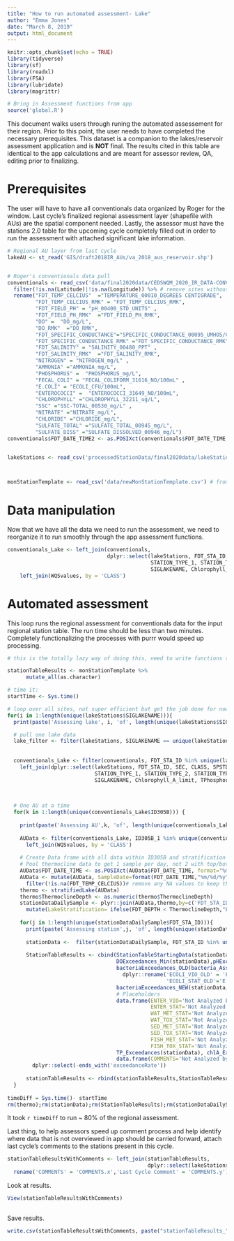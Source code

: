 ```yaml
---
title: "How to run automated assessment- Lake"
author: "Emma Jones"
date: "March 8, 2019"
output: html_document
---
```


```r
knitr::opts_chunk$set(echo = TRUE)
library(tidyverse)
library(sf)
library(readxl)
library(FSA)
library(lubridate)
library(magrittr)

# Bring in Assessment functions from app
source('global.R')
```

This document walks users through runing the automated assessement for their region. Prior to this point, the user needs to have completed the necessary prerequisites. This dataset is a companion to the lakes/reservoir assessment application and is **NOT** final. The results cited in this table are identical to the app calculations and are meant for assessor review, QA, editing prior to finalizing.

# Prerequisites
The user will have to have all conventionals data organized by Roger for the window.  Last cycle's finalized regional assessment layer (shapefile with AUs) are the spatial component needed. Lastly, the assessor must have the stations 2.0 table for the upcoming cycle completely filled out in order to run the assessment with attached significant lake information. 

```r
# Regional AU layer from last cycle
lakeAU <- st_read('GIS/draft2018IR_AUs/va_2018_aus_reservoir.shp')


# Roger's conventionals data pull
conventionals <- read_csv('data/final2020data/CEDSWQM_2020_IR_DATA-CONVENTIONALS_20190305.csv') %>%
  filter(!is.na(Latitude)|!is.na(Longitude)) %>% # remove sites without coordinates
  rename("FDT_TEMP_CELCIUS"  ="TEMPERATURE_00010_DEGREES CENTIGRADE",
         "FDT_TEMP_CELCIUS_RMK" = "FDT_TEMP_CELCIUS_RMK",  
         "FDT_FIELD_PH" = "pH_00400_STD_UNITS" ,          
         "FDT_FIELD_PH_RMK"  ="FDT_FIELD_PH_RMK", 
         "DO" =  "DO_mg/L",       
         "DO_RMK"  ="DO_RMK",    
         "FDT_SPECIFIC_CONDUCTANCE"="SPECIFIC_CONDUCTANCE_00095_UMHOS/CM @ 25C",    
         "FDT_SPECIFIC_CONDUCTANCE_RMK" ="FDT_SPECIFIC_CONDUCTANCE_RMK" ,
         "FDT_SALINITY" = "SALINITY_00480_PPT" ,            
         "FDT_SALINITY_RMK"  ="FDT_SALINITY_RMK",  
         "NITROGEN" = "NITROGEN_mg/L" ,                    
         "AMMONIA" ="AMMONIA_mg/L",
         "PHOSPHORUS" =  "PHOSPHORUS_mg/L",
         "FECAL_COLI" = "FECAL_COLIFORM_31616_NO/100mL" ,
         "E.COLI" = "ECOLI_CFU/100mL",                       
         "ENTEROCOCCI" =  "ENTEROCOCCI_31649_NO/100mL",
         "CHLOROPHYLL" ="CHLOROPHYLL_32211_ug/L",                
         "SSC" ="SSC-TOTAL_00530_mg/L" , 
         "NITRATE" ="NITRATE_mg/L", 
         "CHLORIDE" ="CHLORIDE_mg/L",
         "SULFATE_TOTAL" ="SULFATE_TOTAL_00945_mg/L",              
         "SULFATE_DISS" ="SULFATE_DISSOLVED_00946_mg/L")
conventionals$FDT_DATE_TIME2 <- as.POSIXct(conventionals$FDT_DATE_TIME, format="%m/%d/%Y %H:%M")


lakeStations <- read_csv('processedStationData/final2020data/lakeStations2020_SWRO.csv')



monStationTemplate <- read_csv('data/newMonStationTemplate.csv') # from X:\2018_Assessment\StationsDatabase\VRO but added new bacteria columns


```


# Data manipulation

Now that we have all the data we need to run the assessment, we need to reorganize it to run smoothly through the app assessment functions. 

```r

conventionals_Lake <- left_join(conventionals,
                                dplyr::select(lakeStations, FDT_STA_ID, SEC, CLASS, SPSTDS,PWS, ID305B_1, ID305B_2, ID305B_3,
                                              STATION_TYPE_1, STATION_TYPE_2, STATION_TYPE_3, ID305B, SEC187, SIG_LAKE, USE,
                                              SIGLAKENAME, Chlorophyll_A_limit, TPhosphorus_limit, Assess_TYPE), by='FDT_STA_ID') %>%
    left_join(WQSvalues, by = 'CLASS') 


```


# Automated assessment

This loop runs the regional assessment for conventionals data for the input regional station table. The run time should be less than two minutes. Completely functionalizing the processes with purrr would speed up processing.

```r
# this is the totally lazy way of doing this, need to write functions to process faster

stationTableResults <- monStationTemplate %>%
      mutate_all(as.character) 

# time it:
startTime <- Sys.time()

# loop over all sites, not super efficient but get the job done for now
for(i in 1:length(unique(lakeStations$SIGLAKENAME))){
  print(paste('Assessing lake', i, 'of', length(unique(lakeStations$SIGLAKENAME)), sep=' '))

  # pull one lake data
  lake_filter <- filter(lakeStations, SIGLAKENAME == unique(lakeStations$SIGLAKENAME)[i])
  
  
  conventionals_Lake <- filter(conventionals, FDT_STA_ID %in% unique(lake_filter$FDT_STA_ID)) %>%
    left_join(dplyr::select(lakeStations, FDT_STA_ID, SEC, CLASS, SPSTDS,PWS, ID305B_1, ID305B_2, ID305B_3,
                            STATION_TYPE_1, STATION_TYPE_2, STATION_TYPE_3, ID305B, SEC187, SIG_LAKE, USE,
                            SIGLAKENAME, Chlorophyll_A_limit, TPhosphorus_limit, Assess_TYPE), by='FDT_STA_ID')

  
  
  # One AU at a time
  for(k in 1:length(unique(conventionals_Lake$ID305B))) {
    
    print(paste('Assessing AU',k, 'of', length(unique(conventionals_Lake$ID305B)), sep=' '))
    
    AUData <- filter(conventionals_Lake, ID305B_1 %in% unique(conventionals_Lake$ID305B)[k])  %>% 
      left_join(WQSvalues, by = 'CLASS') 
    
    # Create Data frame with all data within ID305B and stratification information
    # Pool thermocline data to get 1 sample per day, not 2 with top/bottom time difference
    AUData$FDT_DATE_TIME <- as.POSIXct(AUData$FDT_DATE_TIME, format="%m/%d/%Y %H:%M")
    AUData <- mutate(AUData, SampleDate=format(FDT_DATE_TIME,"%m/%d/%y"))%>% # Separate sampling events by day
      filter(!is.na(FDT_TEMP_CELCIUS))# remove any NA values to keep thermocline function happy
    thermo <- stratifiedLake(AUData)
    thermo$ThermoclineDepth <- as.numeric(thermo$ThermoclineDepth)
    stationDataDailySample <- plyr::join(AUData,thermo,by=c('FDT_STA_ID','SampleDate')) %>%
      mutate(LakeStratification= ifelse(FDT_DEPTH < ThermoclineDepth,"Epilimnion","Hypolimnion"))
    
    for(j in 1:length(unique(stationDataDailySample$FDT_STA_ID))){
      print(paste('Assessing station',j, 'of', length(unique(stationDataDailySample$FDT_STA_ID)), sep=' '))
      
      stationData <-  filter(stationDataDailySample, FDT_STA_ID %in% unique(stationDataDailySample$FDT_STA_ID)[j])
      
      StationTableResults <- cbind(StationTableStartingData(stationData), tempExceedances(stationData),
                                   DOExceedances_Min(stationData),pHExceedances(stationData),
                                   bacteriaExceedances_OLD(bacteria_Assessment_OLD(stationData, 'E.COLI', 126, 235),'E.COLI') %>% 
                                     dplyr::rename('ECOLI_VIO_OLD' = 'E.COLI_VIO', 'ECOLI_SAMP_OLD'='E.COLI_SAMP',
                                                   'ECOLI_STAT_OLD'='E.COLI_STAT'),
                                   bacteriaExceedances_NEW(stationData,'E.COLI', 10, 410, 126),
                                   # Placeholders
                                   data.frame(ENTER_VIO='Not Analyzed by App', ENTER_SAMP='Not Analyzed by App', 
                                              ENTER_STAT='Not Analyzed by App', WAT_MET_VIO='Not Analyzed by App', 
                                              WAT_MET_STAT='Not Analyzed by App', WAT_TOX_VIOv='Not Analyzed by App',
                                              WAT_TOX_STAT='Not Analyzed by App', SED_MET_VIO='Not Analyzed by App', 
                                              SED_MET_STAT='Not Analyzed by App', SED_TOX_VIO='Not Analyzed by App', 
                                              SED_TOX_STAT='Not Analyzed by App', FISH_MET_VIO='Not Analyzed by App',
                                              FISH_MET_STAT='Not Analyzed by App', FISH_TOX_VIO='Not Analyzed by App',
                                              FISH_TOX_STAT='Not Analyzed by App', BENTHIC_STAT='Not Analyzed by App'),
                                   TP_Exceedances(stationData), chlA_Exceedances(stationData),
                                   data.frame(COMMENTS='Not Analyzed by App') ) %>%
        dplyr::select(-ends_with('exceedanceRate'))
      
      stationTableResults <- rbind(stationTableResults,StationTableResults)   }   }
  }
  
timeDiff = Sys.time()- startTime
rm(thermo);rm(stationData);rm(StationTableResults);rm(stationDataDailySample);rm(lake_filter);rm(conventionals_Lake);rm(AUData)
```


It took `r timeDiff` to run ~ 80% of the regional assessment.


Last thing, to help assessors speed up comment process and help identify where data that is not overviewed in app should be carried forward, attach last cycle's comments to the stations present in this cycle.

```r
stationTableResultsWithComments <- left_join(stationTableResults, 
                                             dplyr::select(lakeStations, STATION_ID, COMMENTS), by = 'STATION_ID') %>%
  rename('COMMENTS' = 'COMMENTS.x','Last Cycle Comment' = 'COMMENTS.y')
```



Look at results.
```r
View(stationTableResultsWithComments)
       
```

Save results.
```r
write.csv(stationTableResultsWithComments, paste("stationTableResults_",unique(lakeStations$REGION),'_',Sys.Date(),".csv",sep=''), row.names = FALSE, na="")
```


